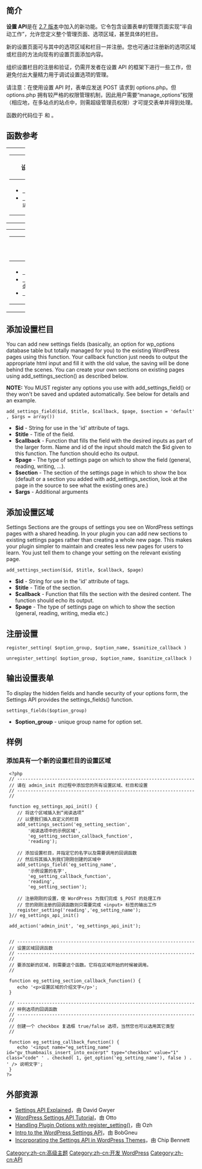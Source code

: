 {{Languages|
{{en| Settings API}}
{{ja| Settings API}}
{{pt-br| Configurações API}}
{{zh-cn|设置 API}}
}}

== 简介 ==

'''设置 API'''是在 [[zh-cn:2.7_版本|2.7 版本]]中加入的新功能。它令包含设置表单的管理页面实现“半自动工作”，允许您定义整个管理页面、选项区域，甚至具体的栏目。

新的设置页面可与其中的选项区域和栏目一并注册。您也可通过注册新的选项区域或栏目的方法向现有的设置页面添加内容。

组织设置栏目的注册和验证，仍需开发者在设置 API 的框架下进行一些工作，但避免付出大量精力用于调试设置选项的管理。

请注意：在使用设置 API 时，表单应发送 POST 请求到 options.php。但 options.php 拥有较严格的权限管理机制，因此用户需要“manage_options”权限（相应地，在多站点的站点中，则需超级管理员权限）才可提交表单并得到处理。

函数的代码位于 {{Trac|wp-admin/includes/plugin.php}} 和 {{Trac|wp-admin/includes/template.php}}。

== 函数参考 ==

{| cellspacing="10" width="100%"
|- valign="top"
| width="50%" |

{| class="widefat"
|- style="background:#464646; color:#d7d7d7;"
! '''设置的注册和反注册'''
|-
|
* <tt>[[Function Reference/register setting | register_setting()]]</tt>
* <tt>[[Function Reference/unregister setting | unregister_setting()]]</tt>
|}

| width="50%" |

{| class="widefat"
|- style="background:#464646; color:#d7d7d7;"
! '''添加栏目或区域'''
|-
|
* <tt>[[Function Reference/add settings field | add_settings_field()]]</tt>
* <tt>[[Function Reference/add settings section | add_settings_section()]]</tt>
|}

|}

{| cellspacing="10" width="100%"
|- valign="top"
|

{| class="widefat"
|- style="background:#464646; color:#d7d7d7;"
! '''输出设置表单'''
|-
|
* <tt>[[Function_Reference/settings fields | settings_fields()]]</tt>
* <tt>[[Function Reference/do settings sections | do_settings_sections()]]</tt>
* <tt>[[Function Reference/do settings fields | do_settings_fields()]]</tt>
|}

| width="50%" |

{| class="widefat"
|- style="background:#464646; color:#d7d7d7;"
! '''错误'''
|-
|
* <tt>[[Function Reference/add settings error | add_settings_error()]]</tt>
|}

|}

== 添加设置栏目 ==

You can add new settings fields (basically, an option for wp_options database table but totally managed for you) to the existing WordPress pages using this function. Your callback function just needs to output the appropriate html input and fill it with the old value, the saving will be done behind the scenes. 
You can create your own sections on existing pages using add_settings_section() as described below.

'''NOTE:''' You MUST register any options you use with add_settings_field() or they won't be saved and updated automatically. See below for details and an example.

 add_settings_field($id, $title, $callback, $page, $section = 'default', $args = array())

* '''$id''' - String for use in the 'id' attribute of tags.
* '''$title''' - Title of the field.
* '''$callback''' - Function that fills the field with the desired inputs as part of the larger form. Name and id of the input should match the $id given to this function. The function should echo its output.
* '''$page''' -  The type of settings page on which to show the field (general, reading, writing, ...).
* '''$section''' -  The section of the settings page in which to show the box (default or a section you added with add_settings_section, look at the page in the source to see what the existing ones are.)
* '''$args''' -  Additional arguments

== 添加设置区域 ==

Settings Sections are the groups of settings you see on WordPress settings pages with a shared heading. In your plugin you can add new sections to existing settings pages rather than creating a whole new page. This makes your plugin simpler to maintain and creates less new pages for users to learn. You just tell them to change your setting on the relevant existing page. 

 add_settings_section($id, $title, $callback, $page)

* '''$id''' - String for use in the 'id' attribute of tags.
* '''$title''' -  Title of the section.
* '''$callback''' -  Function that fills the section with the desired content. The function should echo its output.
* '''$page''' - The type of settings page on which to show the section (general, reading, writing, media etc.)

== 注册设置 ==

 register_setting( $option_group, $option_name, $sanitize_callback )

 unregister_setting( $option_group, $option_name, $sanitize_callback )

== 输出设置表单 ==

To display the hidden fields and handle security of your options form, the Settings API provides the settings_fields() function.

 settings_fields($option_group)

* '''$option_group''' - unique group name for option set.

== 样例 ==

=== 添加具有一个新的设置栏目的设置区域 ===

<pre> <?php 
 // ------------------------------------------------------------------
 // 请在 admin_init 的过程中添加您的所有设置区域、栏目和设置
 // ------------------------------------------------------------------
 //
 
 function eg_settings_api_init() {
 	// 将这个区域插入到“阅读选项”
 	// 以便我们插入自定义的栏目
 	add_settings_section('eg_setting_section',
		'阅读选项中的示例区域',
		'eg_setting_section_callback_function',
		'reading');
 	
 	// 添加设置栏目，并指定它的名字以及需要调用的回调函数
 	// 然后将其插入到我们刚刚创建的区域中
 	add_settings_field('eg_setting_name',
		'示例设置的名字',
		'eg_setting_callback_function',
		'reading',
		'eg_setting_section');
 	
 	// 注册刚刚的设置，使 WordPress 为我们完成 $_POST 的处理工作
 	// 您的刚刚注册的回调函数则只需要完成 <input> 标签的输出工作
 	register_setting('reading','eg_setting_name');
 }// eg_settings_api_init()
 
 add_action('admin_init', 'eg_settings_api_init');
 
  
 // ------------------------------------------------------------------
 // 设置区域回调函数
 // ------------------------------------------------------------------
 //
 // 要添加新的区域，则需要这个函数。它将在区域开始的时候被调用。
 //
 
 function eg_setting_section_callback_function() {
 	echo '<p>设置区域的介绍文字</p>';
 }
 
 // ------------------------------------------------------------------
 // 样例选项的回调函数
 // ------------------------------------------------------------------
 //
 // 创建一个 checkbox 复选框 true/false 选项，当然您也可以选用其它类型
 //
 
 function eg_setting_callback_function() {
 	echo '<input name="eg_setting_name" id="gv_thumbnails_insert_into_excerpt" type="checkbox" value="1" class="code" ' . checked( 1, get_option('eg_setting_name'), false ) . ' /> 说明文字';
 }
?> </pre>

== 外部资源 ==
* [http://www.presscoders.com/wordpress-settings-api-explained/ Settings API Explained]，由 David Gwyer
* [http://ottopress.com/2009/wordpress-settings-api-tutorial/ WordPress Settings API Tutorial]，由 Otto
* [http://planetozh.com/blog/2009/05/handling-plugins-options-in-wordpress-28-with-register_setting/ Handling Plugin Options with register_setting()]，由 Ozh
* [http://blog.gneu.org/2010/09/intro-to-the-wordpress-settings-api/ Intro to the WordPress Settings API]，由 BobGneu
* [http://www.chipbennett.net/2011/02/17/incorporating-the-settings-api-in-wordpress-themes/ Incorporating the Settings API in WordPress Themes]，由 Chip Bennett

[[Category:zh-cn:高级主题]]
[[Category:zh-cn:开发 WordPress]]
[[Category:zh-cn:API]]

{{zh-cn:Stub}}